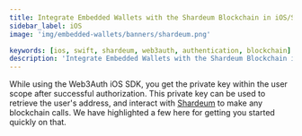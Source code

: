 ```yaml
---
title: Integrate Embedded Wallets with the Shardeum Blockchain in iOS/Swift Applications
sidebar_label: iOS
image: 'img/embedded-wallets/banners/shardeum.png'

keywords: [ios, swift, shardeum, web3auth, authentication, blockchain]
description: 'Integrate Embedded Wallets with the Shardeum Blockchain in iOS/Swift Applications | Embedded Wallets'
---
```



<SEO
  title="Integrate Embedded Wallets with the Shardeum Blockchain in iOS/Swift Applications"
  description="Integrate Embedded Wallets with the Shardeum Blockchain in iOS/Swift Applications | Embedded Wallets"
  image="https://docs.metamask.io/img/embedded-wallets/banners/shardeum.png"
  slug="/embedded-wallets/connect-blockchain/evm/shardeum/ios"
/>

While using the Web3Auth iOS SDK, you get the private key within the user scope after successful authorization. This private key can be used to retrieve the user's address, and interact with [Shardeum](https://shardeum.org/) to make any blockchain calls. We have highlighted a few here for getting you started quickly on that.

<EVMInteraction />

